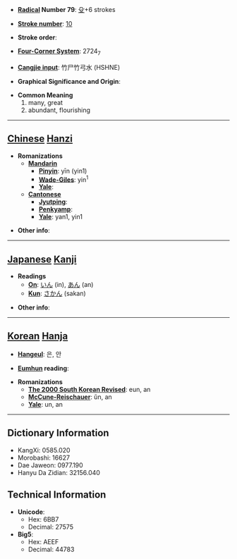 * '''[[Wiktionary:Chinese radical index| Radical]] Number 79''': [[Wiktionary:Chinese radical index 殳|殳]]+6 strokes

* '''[[Wiktionary:Chinese total strokes index|Stroke number]]''': [[Wiktionary:Chinese total strokes index 10|10]]

* '''Stroke order''': 

* '''[[Wiktionary:Chinese four corner index|Four-Corner System]]''': 2724<sub>7</sub>

* '''[[Wiktionary:Chinese Cangjie index|Cangjie input]]''': 竹尸竹弓水 (HSHNE)

* '''Graphical Significance and Origin''': 

* '''Common Meaning'''
*#many, great
*# abundant, flourishing


----

== [[Chinese]] [[Hanzi]] ==

* '''Romanizations'''
** '''[[Mandarin]]'''
*** '''[[Pinyin]]''': yīn (yin1)
*** '''[[Wade-Giles]]''': yin<sup>1</sup>
*** '''[[Yale]]''': 
** '''[[Cantonese]]'''
*** '''[[Jyutping]]''':
*** '''[[Penkyamp]]''': 
*** '''[[Yale]]''': yan1, yin1

* '''Other info''': 

----

== [[Japanese]] [[Kanji]] ==

* '''Readings'''
** '''[[On]]''': [[いん]] (in), [[あん]] (an)
** '''[[Kun]]''': [[さかん]] (sakan)

* '''Other info''':  

----

== [[Korean]] [[Hanja]] ==

* '''[[Hangeul]]''': 은, 안

* '''[[Eumhun]] reading''': 

* '''Romanizations'''
** '''[[The 2000 South Korean Revised Romanization|The 2000 South Korean Revised]]''': eun, an
** '''[[McCune-Reischauer]]''': ŭn, an
** '''[[Yale]]''': un, an

----

== Dictionary Information ==

* KangXi: 0585.020
* Morobashi: 16627
* Dae Jaweon: 0977.190
* Hanyu Da Zidian: 32156.040

== Technical Information ==

* '''Unicode''':
** Hex: 6BB7
** Decimal: 27575
* '''Big5''':
** Hex: AEEF
** Decimal: 44783